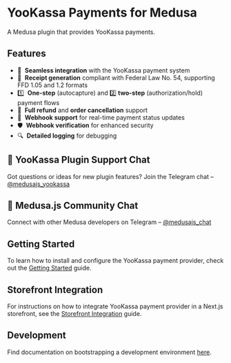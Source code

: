 # YooKassa Payments for Medusa

A Medusa plugin that provides YooKassa payments.

## Features

- 🔗  **Seamless integration** with the YooKassa payment system
- 🧾  **Receipt generation** compliant with Federal Law No. 54, supporting FFD 1.05 and 1.2 formats
- 1️⃣  **One-step** (autocapture) and  2️⃣ **two-step** (authorization/hold) payment flows
- 🔄  **Full refund** and **order cancellation** support
- 🔔  **Webhook support** for real-time payment status updates
- 🛡  **Webhook verification** for enhanced security
- 🔍  **Detailed logging** for debugging

## 💬 YooKassa Plugin Support Chat

Got questions or ideas for new plugin features?
Join the Telegram chat – [@medusajs_yookassa](https://t.me/medusajs_yookassa)

## 👥 Medusa.js Community Chat

Connect with other Medusa developers on Telegram – [@medusajs_chat](https://t.me/medusajs_chat)

## Getting Started

To learn how to install and configure the YooKassa payment provider, check out the [Getting Started](yookassa/getting-started) guide.

## Storefront Integration

For instructions on how to integrate YooKassa payment provider in a Next.js storefront, see the [Storefront Integration](yookassa/storefront-integration) guide.

## Development

Find documentation on bootstrapping a development environment [here](https://github.com/sergkoudi/medusa-payment-yookassa/tree/main/examples).
